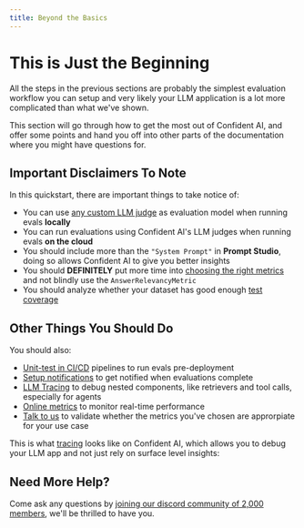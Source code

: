 ```yaml
---
title: Beyond the Basics
---
```


# This is Just the Beginning

All the steps in the previous sections are probably the simplest evaluation workflow you can setup and very likely your LLM application is a lot more complicated than what we've shown.

This section will go through how to get the most out of Confident AI, and offer some points and hand you off into other parts of the documentation where you might have questions for.

## Important Disclaimers To Note

In this quickstart, there are important things to take notice of:

- You can use [any custom LLM judge](https://deepeval.com/guides/guides-using-custom-llms) as evaluation model when running evals **locally**
- You can run evaluations using Confident AI's LLM judges when running evals **on the cloud**
- You should include more than the `"System Prompt"` in **Prompt Studio**, doing so allows Confident AI to give you better insights
- You should **DEFINITELY** put more time into [choosing the right metrics](/concepts/metrics#choosing-the-right-metrics) and not blindly use the `AnswerRelevancyMetric`
- You should analyze whether your dataset has good enough [test coverage](/dataset-editor/analyzing-test-coverage)

## Other Things You Should Do

You should also:

- [Unit-test in CI/CD](/llm-evaluation/unit-testing-in-cicd) pipelines to run evals pre-deployment
- [Setup notifications](/project-settings/integrations) to get notified when evaluations complete
- [LLM Tracing](/llm-observability/llm-tracing) to debug nested components, like retrievers and tool calls, especially for agents
- [Online metrics](/llm-observability/online-metrics) to monitor real-time performance
- [Talk to us](https://discord.gg/Up3gbNTF) to validate whether the metrics you've chosen are approrpiate for your use case

This is what [tracing](/llm-observability/llm-tracing) looks like on Confident AI, which allows you to debug your LLM app and not just rely on surface level insights:

<VideoDisplayer
  src="https://confident-docs.s3.us-east-1.amazonaws.com/observability:llm-tracing.mp4"
  width="100%"
  title="LLM Tracing Quick Glance | Confident AI"
/>

## Need More Help?

Come ask any questions by [joining our discord community of 2,000 members](https://discord.gg/Up3gbNTF), we'll be thrilled to have you.
